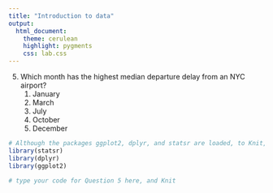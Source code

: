 ```yaml
---
title: "Introduction to data"
output:
  html_document: 
    theme: cerulean 
    highlight: pygments
    css: lab.css
---
```


5.  Which month has the highest median departure delay from an NYC airport?
<ol>
<li> January </li> 
<li> March </li> 
<li> July </li> 
<li> October </li>
<li> December </li>
</ol>

```r
# Although the packages ggplot2, dplyr, and statsr are loaded, to Knit, you must have the library functions in your .Rmd file. Don't erase this code block!
library(statsr)
library(dplyr)
library(ggplot2)
```


```r
# type your code for Question 5 here, and Knit

```

